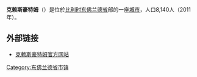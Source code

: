 {{Unreferenced|time=2018-08-11T12:59:47+00:00}}
'''克赖斯豪特姆'''（{{lang-nl|Kruishoutem}}）是位於[[比利时|比利时]][[东佛兰德省|东佛兰德省]]部的一座[[城市|城市]]，人口8,140人（2011年）。

==外部链接==
*[http://www.kruishoutem.be/ 克赖斯豪特姆官方网站] {{Wayback|url=http://www.kruishoutem.be/ |date=20150801231652 }}

{{东佛兰德省市区}}

{{DEFAULTSORT:Kruishoutem}}
{{Belgium-geo-stub}}

[[Category:东佛兰德省市镇|Category:东佛兰德省市镇]]